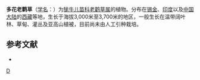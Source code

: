 {{Speciesbox 
| taxon = Geranium polyanthes
| authority = Edgew. ex Hook. f.
}}
'''多花老鹳草'''（[[学名|学名]]：{{lang|la|''Geranium polyanthes''}}）为[[牻牛儿苗科|牻牛儿苗科]][[老鹳草属|老鹳草属]]的植物。分布在[[锡金|锡金]]、[[印度|印度]]以及[[中国大陆|中国大陆]]的[[西藏|西藏]]等地，生长于海拔3,000米至3,700米的地区，一般生长在温带阔叶林、草甸、灌丛及亚高山植被，目前尚未由人工引种栽培。

== 参考文献 ==
<div class="references-small">
* {{cite web| url =http://www.bioinfo.cn/db05/KmzwSpecies.php?action=view&id=9715| title =多花老鹳草| work =《中国高等植物数据库全库》| publisher =中国科学院微生物研究所| author =昆明植物研究所| accessdate =2009-02-24| deadurl =yes| archiveurl =https://web.archive.org/web/20160305025427/http://www.bioinfo.cn/db05/KmzwSpecies.php?action=view&id=9715| archivedate =2016-03-05}}
</div>
{{Taxonbar|from=Q10933043}}

[[Category:老鹳草属|D]]